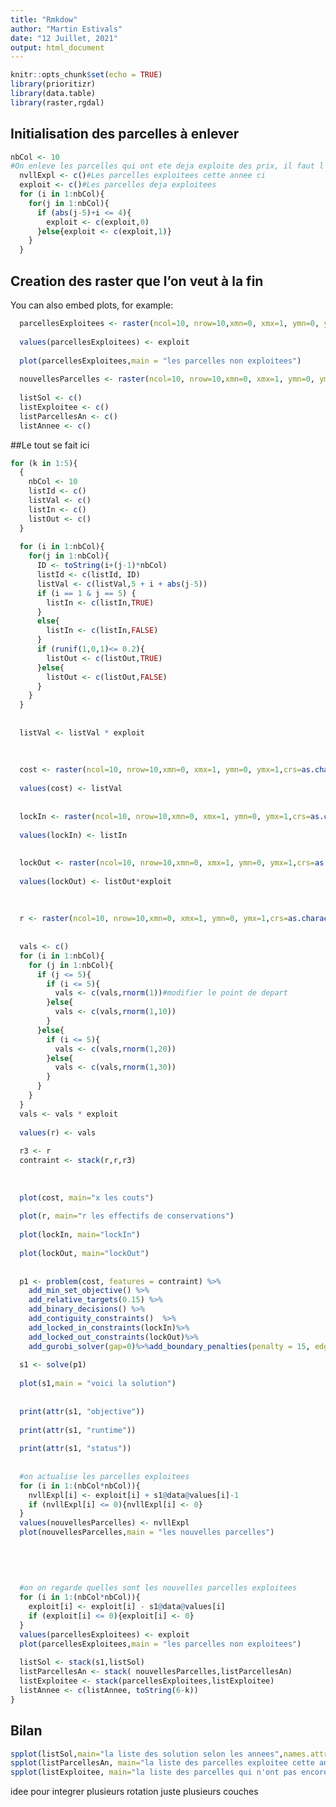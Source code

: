 ```yaml
---
title: "Rmkdow"
author: "Martin Estivals"
date: "12 Juillet, 2021"
output: html_document
---
```


```r
knitr::opts_chunk$set(echo = TRUE)
library(prioritizr)
library(data.table)
library(raster,rgdal)
```

## Initialisation des parcelles à enlever

```r

nbCol <- 10
#On enleve les parcelles qui ont ete deja exploite des prix, il faut l enlever plus loin de la couche raster
  nvllExpl <- c()#Les parcelles exploitees cette annee ci
  exploit <- c()#Les parcelles deja exploitees
  for (i in 1:nbCol){
    for(j in 1:nbCol){
      if (abs(j-5)+i <= 4){
        exploit <- c(exploit,0)
      }else{exploit <- c(exploit,1)}
    }
  }

```

## Creation des raster que l'on veut à la fin

You can also embed plots, for example:

```r
  parcellesExploitees <- raster(ncol=10, nrow=10,xmn=0, xmx=1, ymn=0, ymx=1,crs=as.character(NA))
  
  values(parcellesExploitees) <- exploit
  
  plot(parcellesExploitees,main = "les parcelles non exploitees")
  
  nouvellesParcelles <- raster(ncol=10, nrow=10,xmn=0, xmx=1, ymn=0, ymx=1,crs=as.character(NA))
  
  listSol <- c()
  listExploitee <- c()
  listParcellesAn <- c()
  listAnnee <- c()

```

##Le tout se fait ici

```r

for (k in 1:5){  
  {
    nbCol <- 10
    listId <- c()
    listVal <- c()
    listIn <- c()
    listOut <- c()
  }
  
  for (i in 1:nbCol){
    for(j in 1:nbCol){
      ID <- toString(i+(j-1)*nbCol)
      listId <- c(listId, ID)
      listVal <- c(listVal,5 + i + abs(j-5))
      if (i == 1 & j == 5) {
        listIn <- c(listIn,TRUE)
      }
      else{
        listIn <- c(listIn,FALSE)
      }
      if (runif(1,0,1)<= 0.2){
        listOut <- c(listOut,TRUE)
      }else{
        listOut <- c(listOut,FALSE)
      }
    }
  }
  
  
  listVal <- listVal * exploit
  
  
  
  cost <- raster(ncol=10, nrow=10,xmn=0, xmx=1, ymn=0, ymx=1,crs=as.character(NA))
  
  values(cost) <- listVal
  
  
  lockIn <- raster(ncol=10, nrow=10,xmn=0, xmx=1, ymn=0, ymx=1,crs=as.character(NA))
  
  values(lockIn) <- listIn
  
  
  lockOut <- raster(ncol=10, nrow=10,xmn=0, xmx=1, ymn=0, ymx=1,crs=as.character(NA))
  
  values(lockOut) <- listOut*exploit
  
  
  
  r <- raster(ncol=10, nrow=10,xmn=0, xmx=1, ymn=0, ymx=1,crs=as.character(NA))
  
  
  vals <- c()
  for (i in 1:nbCol){
    for (j in 1:nbCol){
      if (j <= 5){
        if (i <= 5){
          vals <- c(vals,rnorm(1))#modifier le point de depart
        }else{
          vals <- c(vals,rnorm(1,10))
        }
      }else{
        if (i <= 5){
          vals <- c(vals,rnorm(1,20))
        }else{
          vals <- c(vals,rnorm(1,30))
        }
      }
    }
  }
  vals <- vals * exploit  
  
  values(r) <- vals
  
  r3 <- r
  contraint <- stack(r,r,r3)
  
  
  
  plot(cost, main="x les couts")
  
  plot(r, main="r les effectifs de conservations")
  
  plot(lockIn, main="lockIn")
  
  plot(lockOut, main="lockOut")
  
  
  p1 <- problem(cost, features = contraint) %>%
    add_min_set_objective() %>%
    add_relative_targets(0.15) %>%
    add_binary_decisions() %>%
    add_contiguity_constraints()  %>%
    add_locked_in_constraints(lockIn)%>%
    add_locked_out_constraints(lockOut)%>%
    add_gurobi_solver(gap=0)%>%add_boundary_penalties(penalty = 15, edge_factor = 0.5)
  
  s1 <- solve(p1)
  
  plot(s1,main = "voici la solution")
  
  
  print(attr(s1, "objective"))
  
  print(attr(s1, "runtime"))
  
  print(attr(s1, "status"))
  
  
  #on actualise les parcelles exploitees
  for (i in 1:(nbCol*nbCol)){
    nvllExpl[i] <- exploit[i] + s1@data@values[i]-1
    if (nvllExpl[i] <= 0){nvllExpl[i] <- 0}
  }
  values(nouvellesParcelles) <- nvllExpl
  plot(nouvellesParcelles,main = "les nouvelles parcelles")
  
  
  
  
  
  #on on regarde quelles sont les nouvelles parcelles exploitees
  for (i in 1:(nbCol*nbCol)){
    exploit[i] <- exploit[i] - s1@data@values[i]
    if (exploit[i] <= 0){exploit[i] <- 0}
  }
  values(parcellesExploitees) <- exploit
  plot(parcellesExploitees,main = "les parcelles non exploitees")
  
  listSol <- stack(s1,listSol)
  listParcellesAn <- stack( nouvellesParcelles,listParcellesAn)
  listExploitee <- stack(parcellesExploitees,listExploitee)
  listAnnee <- c(listAnnee, toString(6-k))
}
```

## Bilan

```r

spplot(listSol,main="la liste des solution selon les annees",names.attr=listAnnee)
spplot(listParcellesAn, main="la liste des parcelles exploitee cette annee",names.attr=listAnnee)
spplot(listExploitee, main="la liste des parcelles qui n'ont pas encore ete exploitees",names.attr=listAnnee)


```

idee pour integrer plusieurs rotation  juste plusieurs couches

